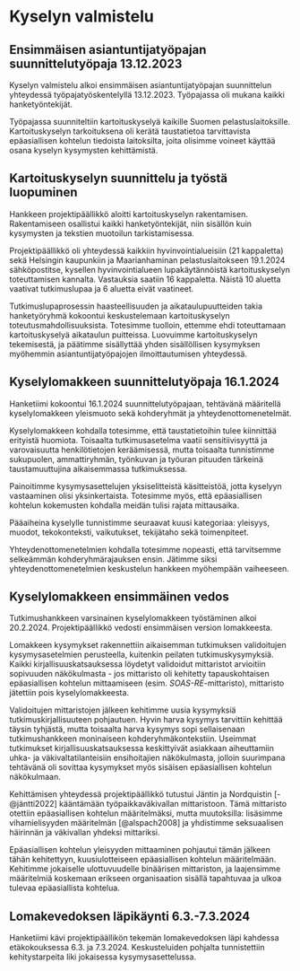 # Kyselyn valmistelu {#sec-kyselynvalmistelu}

## Ensimmäisen asiantuntijatyöpajan suunnittelutyöpaja 13.12.2023

Kyselyn valmistelu alkoi ensimmäisen asiantuntijatyöpajan suunnittelun yhteydessä työpajatyöskentelyllä 13.12.2023. Työpajassa oli mukana kaikki hanketyöntekijät.

Työpajassa suunniteltiin kartoituskyselyä kaikille Suomen pelastuslaitoksille. Kartoituskyselyn tarkoituksena oli kerätä taustatietoa tarvittavista epäasiallisen kohtelun tiedoista laitoksilta, joita olisimme voineet käyttää osana kyselyn kysymysten kehittämistä.

## Kartoituskyselyn suunnittelu ja työstä luopuminen

Hankkeen projektipäällikkö aloitti kartoituskyselyn rakentamisen. Rakentamiseen osallistui kaikki hanketyöntekijät, niin sisällön kuin kysymysten ja tekstien muotoilun tarkistamisessa.

Projektipäällikkö oli yhteydessä kaikkiin hyvinvointialueisiin (21 kappaletta) sekä Helsingin kaupunkiin ja Maarianhaminan pelastuslaitokseen 19.1.2024 sähköpostitse, kysellen hyvinvointialueen lupakäytännöistä kartoituskyselyn toteuttamisen kannalta. Vastauksia saatiin 16 kappaletta. Näistä 10 aluetta vaativat tutkimuslupaa ja 6 aluetta eivät vaatineet.

Tutkimuslupaprosessin haasteellisuuden ja aikataulupuutteiden takia hanketyöryhmä kokoontui keskustelemaan kartoituskyselyn toteutusmahdollisuuksista. Totesimme tuolloin, ettemme ehdi toteuttamaan kartoituskyselyä aikataulun puitteissa. Luovuimme kartoituskyselyn tekemisestä, ja päätimme sisällyttää yhden sisällöllisen kysymyksen myöhemmin asiantuntijatyöpajojen ilmoittautumisen yhteydessä.

## Kyselylomakkeen suunnittelutyöpaja 16.1.2024

Hanketiimi kokoontui 16.1.2024 suunnittelutyöpajaan, tehtävänä määritellä kyselylomakkeen yleismuoto sekä kohderyhmät ja yhteydenottomenetelmät.

Kyselylomakkeen kohdalla totesimme, että taustatietoihin tulee kiinnittää erityistä huomiota. Toisaalta tutkimusasetelma vaatii sensitiivisyyttä ja varovaisuutta henkilötietojen keräämisessä, mutta toisaalta tunnistimme sukupuolen, ammattiryhmän, työnkuvan ja työuran pituuden tärkeinä taustamuuttujina aikaisemmassa tutkimuksessa.

Painoitimme kysymysasettelujen yksiselitteistä käsitteistöä, jotta kyselyyn vastaaminen olisi yksinkertaista. Totesimme myös, että epäasiallisen kohtelun kokemusten kohdalla meidän tulisi rajata mittausaika.

Pääaiheina kyselylle tunnistimme seuraavat kuusi kategoriaa: yleisyys, muodot, tekokonteksti, vaikutukset, tekijätaho sekä toimenpiteet.

Yhteydenottomenetelmien kohdalla totesimme nopeasti, että tarvitsemme selkeämmän kohderyhmärajauksen ensin. Jätimme siksi yhteydenottomenetelmien keskustelun hankkeen myöhempään vaiheeseen.

## Kyselylomakkeen ensimmäinen vedos

Tutkimushankkeen varsinainen kyselylomakkeen työstäminen alkoi 20.2.2024. Projektipäällikkö vedosti ensimmäisen version lomakkeesta.

Lomakkeen kysymykset rakennettiin aikaisemman tutkimuksen validoitujen kysymysasetelmien perusteella, kuitenkin peilaten tutkimuskysymyksiä. Kaikki kirjallisuuskatsauksessa löydetyt validoidut mittaristot arvioitiin sopivuuden näkökulmasta - jos mittaristo oli kehitetty tapauskohtaisen epäasiallisen kohtelun mittaamiseen (esim. *SOAS-RE*-mittaristo), mittaristo jätettiin pois kyselylomakkeesta.

Validoitujen mittaristojen jälkeen kehitimme uusia kysymyksiä tutkimuskirjallisuuteen pohjautuen. Hyvin harva kysymys tarvittiin kehittää täysin tyhjästä, mutta toisaalta harva kysymys sopi sellaisenaan tutkimushankkeen moninaiseen kohderyhmäkontekstiin. Useimmat tutkimukset kirjallisuuskatsauksessa keskittyivät asiakkaan aiheuttamiin uhka- ja väkivaltatilanteisiin ensihoitajien näkökulmasta, jolloin suurimpana tehtävänä oli sovittaa kysymykset myös sisäisen epäasiallisen kohtelun näkökulmaan.

Kehittämisen yhteydessä projektipäällikkö tutustui Jäntin ja Nordquistin [-@jäntti2022] kääntämään työpaikkaväkivallan mittaristoon. Tämä mittaristo otettiin epäasiallisen kohtelun määritelmäksi, mutta muutoksilla: lisäsimme vihamielisyyden määritelmän [@alspach2008] ja yhdistimme seksuaalisen häirinnän ja väkivallan yhdeksi mittariksi.

Epäasiallisen kohtelun yleisyyden mittaaminen pohjautui tämän jälkeen tähän kehitettyyn, kuusiulotteiseen epäasiallisen kohtelun määritelmään. Kehitimme jokaiselle ulottuvuudelle binäärisen mittariston, ja laajensimme määritelmiä koskemaan erikseen organisaation sisällä tapahtuvaa ja ulkoa tulevaa epäasiallista kohtelua.

## Lomakevedoksen läpikäynti 6.3.-7.3.2024

Hanketiimi kävi projektipäällikön tekemän lomakevedoksen läpi kahdessa etäkokouksessa 6.3. ja 7.3.2024. Keskusteluiden pohjalta tunnistettiin kehitystarpeita liki jokaisessa kysymysasettelussa.
